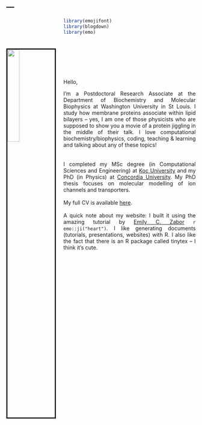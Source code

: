 ---
---

<link rel="stylesheet" href="styles.css" type="text/css">

<img src="figures/tnozturk.jpg" style="width:25%; border:3px solid; margin-right: 20px; margin-top: 80px" align="left">

```r
library(emojifont)
library(blogdown)
library(emo)
```
<style>
body {
text-align: justify}
</style>
<br> </br>
<br> </br>
<br> </br>
Hello,

I'm a Postdoctoral Research Associate at the Department of Biochemistry and Molecular Biophysics at Washington University in St Louis. I study how membrane proteins associate within lipid bilayers -- yes, I am one of those physicists who are supposed to show you a movie of a protein jiggling in the middle of their talk. I love computational biochemistry/biophysics, coding, teaching & learning and talking about any of these topics!   
<br> </br>
I completed my MSc degree (in Computational Sciences and Engineering) at [Koc University](https://eng.ku.edu.tr/en/academics/interdisciplinary-graduate-programs/computational-sciences-and-engineering/) and my PhD (in Physics) at [Concordia University](http://www.concordia.ca/artsci/physics.html). My PhD thesis focuses on molecular modelling of ion channels and transporters. 
<br> </br>
My full CV is available [here](files/tnozturkcv.pdf).
<br> </br>
A quick note about my website: I built it using the amazing tutorial by [Emily C. Zabor](http://www.emilyzabor.com/tutorials/rmarkdown_websites_tutorial.html) `r emo::ji("heart")`. I like generating documents (tutorials, presentations, websites) with R. I also like the fact that there is an R package called tinytex -- I think it's cute.
